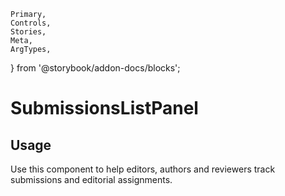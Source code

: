 	Primary,
	Controls,
	Stories,
	Meta,
	ArgTypes,
} from '@storybook/addon-docs/blocks';


<Meta of={SubmissionsListPanelStories} />

# SubmissionsListPanel

## Usage

Use this component to help editors, authors and reviewers track submissions and editorial assignments.

<Primary />
<ArgTypes />
